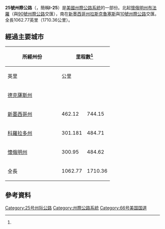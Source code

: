 {{noteTA
|1 = zh-cn:布法羅; zh-tw:水牛城;
|2 = zh-cn:科罗拉多斯普林斯; zh-tw:科羅拉多泉;
}}

{{Infobox US Road
|Name = 25號州際公路<br />Interstate 25
|Shield = I-25.svg
|Map = Interstate 25 map.png
|Mile = 1062.77
|Km = 1710.36 
|LengthRef = <ref name="FHWA">{{cite web | language = en | publisher = [[美國聯邦公路管理局|美國聯邦公路管理局]] | title = FHWA Route Log and Finder List: Table 1 | url = http://www.fhwa.dot.gov/reports/routefinder/table1.cfm | date = 2002-10-31 | accessdate = 2009-02-15 | archive-date = 2012-05-11 | archive-url = https://www.webcitation.org/67aPFzI13?url=http://www.fhwa.dot.gov/reports/routefinder/table1.cfm | dead-url = no }}</ref>
|Direction A = 南
|Direction B = 北
|System = 州际公路系统
|From = [[File:I-10.svg|20px]][[File:US_180.svg|20px]][[I-10|I-10]]／[[US_180|US 180]]（[[新墨西哥州|新墨西哥州]][[拉斯克魯塞斯_(新墨西哥州)|拉斯克魯塞斯]]）
|To = [[File:I-90.svg|20px]][[File:US_87.svg|20px]][[I-90|I-90]]／[[US_87|US 87]]（懷俄明州[[水牛城_(懷俄明州)|水牛城]]）
|Junction = [[File:I-40.svg|20px]][[I-40|I-40]]（[[新墨西哥州|新墨西哥州]][[阿布奎基_(新墨西哥州)|阿布奎基]]）<br />[[File:I-70.svg|20px]][[I-70|I-70]]（[[科羅拉多州|科羅拉多州]][[丹佛_(科羅拉多州)|丹佛]]）<br />[[File:I-76.svg|20px]][[76號州際公路_(西段)|I-76]]（科羅拉多州[[維爾比_(科羅拉多州)|維爾比]]）<br />[[File:I-80.svg|20px]][[I-80|I-80]]（[[懷俄明州|懷俄明州]][[夏延_(懷俄明州)|夏延]]）
}}

'''25號州際公路'''（'''{{lang|en|Interstate 25}}'''，簡稱'''I-25'''）是[[美國|美國]][[州際公路系統|州際公路系統]]的一部份。北起[[懷俄明州|懷俄明州]][[布法羅_(懷俄明州)|布法羅]]（與[[90號州際公路|90號州際公路]]交匯），南在[[新墨西哥州|新墨西哥州]][[拉斯克魯塞斯_(新墨西哥州)|拉斯克魯塞斯]]與[[10號州際公路|10號州際公路]]交匯。全長1062.77英里（1710.36公里）。

== 經過主要城市 ==
{|class="wikitable"
|-
!rowspan=2 style="width:160px"|所經州份
!colspan=2|里程數<ref name="FHWA"/>
!rowspan=2|所經主要都市<br><small>粗體化的城鎮為使用在交通標誌上的正式指定定點城市</small>
|-
!英里
!公里
|-
|[[德克薩斯州|德克薩斯州]]
|
|
|'''[[埃爾帕索_(德克薩斯州)|埃爾帕索]]'''（經[[I-10|I-10]]）
|-
|[[新墨西哥州|新墨西哥州]]
|462.12
|744.15
|'''[[拉斯克魯塞斯_(新墨西哥州)|拉斯克魯塞斯]]'''、'''[[阿布奎基_(新墨西哥州)|阿布奎基]]'''、'''[[聖塔菲_(新墨西哥州)|聖塔菲]]'''、'''[[拉斯維加斯_(新墨西哥州)|拉斯維加斯]]'''、'''[[拉頓_(新墨西哥州)|拉頓]]'''
|-
|[[科羅拉多州|科羅拉多州]]
|301.181
|484.71
|'''[[普韋布洛_(科羅拉多州)|普韋布洛]]'''、'''[[科羅拉多泉_(科羅拉多州)|科羅拉多泉]]'''、'''[[丹佛|丹佛]]'''、'''[[科林斯堡_(科羅拉多州)|科林斯堡]]'''
|-
|[[懷俄明州|懷俄明州]]
|300.95
|484.62
|'''[[夏延_(懷俄明州)|夏延]]'''、'''[[卡斯珀_(懷俄明州)|卡斯珀]]'''、'''[[喜來登_(懷俄明州)|喜來登]]'''（經[[I-90|I-90]]）
|-
|全長
|1062.77
|1710.36
|
|}

== 參考資料 ==
<div class="references-small">
<references />
</div>

{{州際公路系統}}
[[Category:25号州际公路|Category:25号州际公路]]
[[Category:州際公路系統|Category:州際公路系統]]
[[Category:66号美国国道|Category:66号美国国道]]
